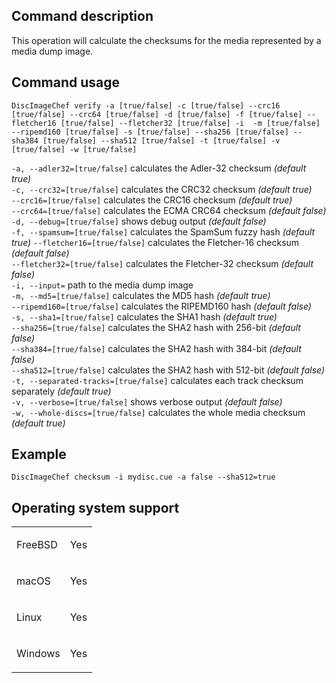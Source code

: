 ==Command description==
This operation will calculate the checksums for the media represented by a media dump image.

==Command usage==
<code>DiscImageChef verify -a [true/false] -c [true/false] --crc16 [true/false] --crc64 [true/false] -d [true/false] -f [true/false] --fletcher16 [true/false] --fletcher32 [true/false] -i <dump> -m [true/false] --ripemd160 [true/false] -s [true/false] --sha256 [true/false] --sha384 [true/false] --sha512 [true/false] -t [true/false] -v [true/false] -w [true/false]</code>

<code>-a, --adler32=[true/false]</code> calculates the Adler-32 checksum ''(default true)''<br />
<code>-c, --crc32=[true/false]</code> calculates the CRC32 checksum ''(default true)''<br />
<code>--crc16=[true/false]</code> calculates the CRC16 checksum ''(default true)''<br />
<code>--crc64=[true/false]</code> calculates the ECMA CRC64 checksum ''(default false)''<br />
<code>-d, --debug=[true/false]</code> shows debug output ''(default false)''<br />
<code>-f, --spamsum=[true/false]</code> calculates the SpamSum fuzzy hash ''(default true)''
<code>--fletcher16=[true/false]</code> calculates the Fletcher-16 checksum ''(default false)''<br />
<code>--fletcher32=[true/false]</code> calculates the Fletcher-32 checksum ''(default false)''<br />
<code>-i, --input=<dump></code> path to the media dump image<br />
<code>-m, --md5=[true/false]</code> calculates the MD5 hash ''(default true)''<br />
<code>--ripemd160=[true/false]</code> calculates the RIPEMD160 hash ''(default false)''<br />
<code>-s, --sha1=[true/false]</code> calculates the SHA1 hash ''(default true)''<br />
<code>--sha256=[true/false]</code> calculates the SHA2 hash with 256-bit ''(default false)''<br />
<code>--sha384=[†rue/false]</code> calculates the SHA2 hash with 384-bit ''(default false)''<br />
<code>--sha512=[true/false]</code> calculates the SHA2 hash with 512-bit ''(default false)''<br />
<code>-t, --separated-tracks=[true/false]</code> calculates each track checksum separately ''(default true)''<br />
<code>-v, --verbose=[true/false]</code> shows verbose output ''(default false)''<br />
<code>-w, --whole-discs=[true/false]</code> calculates the whole media checksum ''(default true)''<br />

==Example==
<code>DiscImageChef checksum -i mydisc.cue -a false --sha512=true</code>

==Operating system support==
{|
| FreeBSD
| Yes
|-
| macOS
| Yes
|-
| Linux
| Yes
|-
| Windows
| Yes
|}
